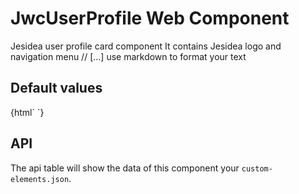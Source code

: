 
<Meta title="jwc-user-profile" />

# JwcUserProfile Web Component

Jesidea user profile card component
It contains Jesidea logo and navigation menu
// [...] use markdown to format your text

## Default values
<Preview withToolbar>
    <Story name="simple" height="150px">
        {html` <jwc-user-profile></jwc-user-profile> `}
    </Story>
</Preview>

<!-- ## with logo image
<Preview withToolbar>
    <Story name="with logo" height="150px">
        {html`
            <jwc-user-profile
                image="https://www.bioecoactual.com/wp-content/uploads/2016/09/gandhi.jpg"
            ></jwc-user-profile>
        `}
    </Story>
</Preview>

## with custom data

<Preview withToolbar>
    <Story name="with custom data" height="150px">
        {html`
            <jwc-user-profile data='{ "name": "My project",  "description": "My description bla bla", "website": "http://google.com" }'></jwc-user-profile>
        `}
    </Story>
</Preview> -->

## API

The api table will show the data of this component your `custom-elements.json`.

<Props of="jwc-user-profile" />
